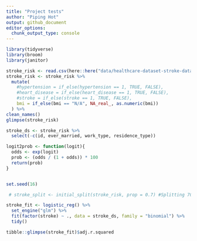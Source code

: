 ```yaml
---
title: "Project tests"
author: "Piping Hot"
output: github_document
editor_options: 
  chunk_output_type: console
---
```


```r
library(tidyverse)
library(broom)
library(janitor)
```


```r
stroke_risk <- read.csv(here::here("data/healthcare-dataset-stroke-data.csv"))
stroke_risk <- stroke_risk %>%
  mutate(
    #hypertension = if_else(hypertension == 1, TRUE, FALSE),
    #heart_disease = if_else(heart_disease == 1, TRUE, FALSE),
    #stroke = if_else(stroke == 1, TRUE, FALSE),
    bmi = if_else(bmi == "N/A", NA_real_, as.numeric(bmi))
  ) %>%
clean_names()
glimpse(stroke_risk)

stroke_ds <- stroke_risk %>%
  select(-c(id, ever_married, work_type, residence_type))

logit2prob <- function(logit){
  odds <- exp(logit)
  prob <- (odds / (1 + odds)) * 100
  return(prob)
}


set.seed(16)

 # stroke_split <- initial_split(stroke_risk, prop = 0.7) #Splitting 70% for training and 30% testing 

stroke_fit <- logistic_reg() %>%
  set_engine("glm") %>%
  fit(factor(stroke) ~ ., data = stroke_ds, family = "binomial") %>%
  tidy()

tibble::glimpse(stroke_fit)$adj.r.squared


```

